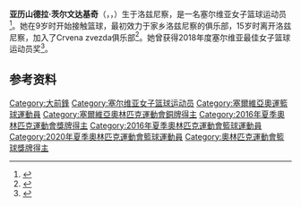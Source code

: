 {{bots|deny=InternetArchiveBot}}
{{NoteTA|G1=Sports}}
{{Infobox basketball biography
| name         = 亚历山德拉·茨尔文达基奇
| image        =
| height_ft    = 6
| height_in    = 2
| weight_lbs   = 
| position     = [[大前锋|大前锋]]
| birth_date   = {{birth date and age|1996|3|17|df=y}}
| birth_place  = {{flag|YUG|FR}}[[洛兹尼察|洛兹尼察]]
| league       = 法国女子篮球联赛<br>欧洲女子篮球联赛
| team         = [[ASVEL_Basket|LDLC ASVEL Féminin]]
| number       = 11
| nationality  = {{SRB}}
| draft_league = WNBA
| career_start = 2009
| career_end   = 
| years1       = 2009–2011
| team1        = [[ŽKK_Loznica|Loznica]]
| years2       = 2011–2014
| team2        = [[ŽKK_Crvena_zvezda|Crvena zvezda]]
| years3       = 2014–2020
| team3        = [[Sopron_Basket|Sopron Basket]]
| years4       = 2020–
| team4        = [[ASVEL_Basket|LDLC ASVEL Féminin]]
| awards       = 
| medal_templates = 
{{MedalSport|女子[[篮球|篮球]]}}
{{MedalCountry|{{SRB}}}}
{{MedalCompetition|[[奥林匹克运动会|奥林匹克运动会]]}}
{{MedalBronze|[[2016年夏季奥林匹克运动会|2016 里约热内卢]]|[[2016年夏季奥林匹克运动会篮球比赛|团体]]}}
{{MedalCompetition|[[欧洲女子篮球锦标赛|欧洲女子篮球锦标赛]]}}
{{MedalBronze|[[2019年欧洲女子篮球锦标赛|2019 拉脱维亚/塞尔维亚]]|}}
{{MedalCompetition|[[欧洲U18女子篮球锦标赛|欧洲U18女子篮球锦标赛]]}}
{{MedalBronze|2012 罗马尼亚|}}
{{MedalBronze|2013 克罗地亚|}}
}}

'''亚历山德拉·茨尔文达基奇'''（{{lang-sr-Latn|Aleksandra Crvendakić}}，{{lang-sr-Cyrl|Александра Црвендакић}}，{{bd|1996年|3月17日||}}）生于洛兹尼察，是一名塞尔维亚女子篮球运动员<ref>{{cite web|url=https://www.sports-reference.com/olympics/athletes/cr/aleksandra-crvendakic-1.html|title=Aleksandra Crvendakić|work=Sport Reference|accessdate=2021-02-25|archiveurl=https://web.archive.org/web/20200418083616/https://www.sports-reference.com/olympics/athletes/cr/aleksandra-crvendakic-1.html|archivedate=2020-04-18}}</ref>。她在9岁时开始接触篮球，最初效力于家乡洛兹尼察的俱乐部，15岁时离开洛兹尼察，加入了Crvena zvezda俱乐部<ref>{{cite web|url=https://sport.blic.rs/brazil-oi/prijem-za-bronzanu-kosarkasicu-crvendakic-hvala-loznicanima-na-cestitkama-i-podrsci/sckc8bc|script-title=sr:PRIJEM ZA BRONZANU KOŠARKAŠICU Crvendakić: Hvala Lozničanima na čestitkama i podršci|publisher={{lang|sr|Blic}}|date=2016-08-24|accessdate=2021-02-25|archiveurl=https://web.archive.org/web/20160828031303/http://sport.blic.rs/brazil-oi/prijem-za-bronzanu-kosarkasicu-crvendakic-hvala-loznicanima-na-cestitkama-i-podrsci/sckc8bc|archivedate=2016-08-28}}</ref>。她曾获得2018年度塞尔维亚最佳女子篮球运动员奖<ref>{{cite web|url=https://www.b92.net/sport/kosarka/vesti.php?yyyy=2019&mm=01&dd=11&nav_id=1491880|script-title=sr:KSS: Jokić i Crvendakićeva najbolji u 2018.|publisher=b92|date=2019-01-11|accessdate=2021-02-25|archiveurl=https://web.archive.org/web/20201115024223/https://www.b92.net/sport/kosarka/vesti.php?yyyy=2019&mm=01&dd=11&nav_id=1491880|archivedate=2020-11-15}}</ref>。

==参考资料==
{{reflist}}

{{2020年夏季奧運會塞爾維亞女子籃球陣容}}

{{DEFAULTSORT:Crvendakic, Aleksandra}}
[[Category:大前鋒|Category:大前鋒]]
[[Category:塞尔维亚女子篮球运动员|Category:塞尔维亚女子篮球运动员]]
[[Category:塞爾維亞奧運籃球運動員|Category:塞爾維亞奧運籃球運動員]]
[[Category:塞爾維亞奧林匹克運動會銅牌得主|Category:塞爾維亞奧林匹克運動會銅牌得主]]
[[Category:2016年夏季奧林匹克運動會獎牌得主|Category:2016年夏季奧林匹克運動會獎牌得主]]
[[Category:2016年夏季奧林匹克運動會籃球運動員|Category:2016年夏季奧林匹克運動會籃球運動員]]
[[Category:2020年夏季奧林匹克運動會籃球運動員|Category:2020年夏季奧林匹克運動會籃球運動員]]
[[Category:奧林匹克運動會籃球獎牌得主|Category:奧林匹克運動會籃球獎牌得主]]
